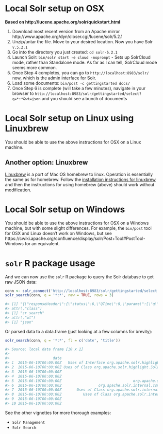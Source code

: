 <!--
%\VignetteEngine{knitr::knitr}
%\VignetteIndexEntry{Local Solr setup}
%\VignetteEncoding{UTF-8}
-->

Local Solr setup on OSX
======

__Based on http://lucene.apache.org/solr/quickstart.html__

1. Download most recent version from an Apache mirror http://www.apache.org/dyn/closer.cgi/lucene/solr/5.2.1
2. Unzip/untar the file. Move to your desired location. Now you have Solr `v.5.2.1`
3. Go into the directory you just created: `cd solr-5.2.1`
4. Launch Solr: `bin/solr start -e cloud -noprompt` - Sets up SolrCloud mode, rather
than Standalone mode. As far as I can tell, SolrCloud mode seems more common.
5. Once Step 4 completes, you can go to `http://localhost:8983/solr/` now, which is
the admin interface for Solr.
6. Load some documents: `bin/post -c gettingstarted docs/`
7. Once Step 6 is complete (will take a few minutes), navigate in your browser to `http://localhost:8983/solr/gettingstarted/select?q=*:*&wt=json` and you should see a
bunch of documents

Local Solr setup on Linux using Linuxbrew
======

You should be able to use the above instructions for OSX on a Linux machine.

## Another option: Linuxbrew

[Linuxbrew](http://brew.sh/linuxbrew/) is a port of Mac OS homebrew to linux.  Operation is essentially the same as for homebrew.  Follow the [installation instructions for linuxbrew](http://brew.sh/linuxbrew/#installation) and then the instructions for using homebrew (above) should work without modification.

Local Solr setup on Windows
======

You should be able to use the above instructions for OSX on a Windows machine, but with some slight differences. For example, the `bin/post` tool for OSX and Linux doesn't work on Windows, but see https://cwiki.apache.org/confluence/display/solr/Post+Tool#PostTool-Windows for an equivalent.

`solr` R package usage
========
And we can now use the `solr` R package to query the Solr database to get raw JSON data:

```r
conn <- solr_connect('http://localhost:8983/solr/gettingstarted/select')
solr_search(conn, q = '*:*', raw = TRUE, rows = 3)

#> [1] "{\"responseHeader\":{\"status\":0,\"QTime\":8,\"params\":{\"q\":\"*:*\",\"rows\":\"3\",\"wt\":\"json\"}},\"response\":{\"numFound\":3577,\"start\":0,\"maxScore\":1.0,\"docs\":[{\"id\":\"/Users/sacmac/solr-5.2.1/docs/solr-core/org/apache/solr/highlight/class-use/SolrFragmenter.html\",\"stream_size\":[9016],\"date\":[\"2015-06-10T00:00:00Z\"],\"x_parsed_by\":[\"org.apache.tika.parser.DefaultParser\",\"org.apache.tika.parser.html.HtmlParser\"],\"stream_content_type\":[\"text/html\"],\"dc_title\":[\"Uses of Interface org.apache.solr.highlight.SolrFragmenter (Solr 5.2.1 API)\"],\"content_encoding\":[\"UTF-8\"],\"resourcename\":[\"/Users/sacmac/solr-5.2.1/docs/solr-core/org/apache/solr/highlight/class-use/SolrFragmenter.html\"],\"title\":[\"Uses of Interface org.apache.solr.highlight.SolrFragmenter (Solr 5.2.1 API)\"],\"content_type\":[\"text/html\"],\"_version_\":1507965023127863296},{\"id\":\"/Users/sacmac/solr-5.2.1/docs/solr-core/org/apache/solr/highlight/class-use/SolrFragmentsBuilder.html\",\"stream_size\":[10336],\"date\":[\"2015-06-10T00:00:00Z\"],\"x_parsed_by\":[\"org.apache.tika.parser.DefaultParser\",\"org.apache.tika.parser.html.HtmlParser\"],\"stream_content_type\":[\"text/html\"],\"dc_title\":[\"Uses of Class org.apache.solr.highlight.SolrFragmentsBuilder (Solr 5.2.1 API)\"],\"content_encoding\":[\"UTF-8\"],\"resourcename\":[\"/Users/sacmac/solr-5.2.1/docs/solr-core/org/apache/solr/highlight/class-use/SolrFragmentsBuilder.html\"],\"title\":[\"Uses of Class org.apache.solr.highlight.SolrFragmentsBuilder (Solr 5.2.1 API)\"],\"content_type\":[\"text/html\"],\"_version_\":1507965023153029120},{\"id\":\"/Users/sacmac/solr-5.2.1/docs/solr-core/org/apache/solr/internal/csv/CSVParser.html\",\"stream_size\":[32427],\"date\":[\"2015-06-10T00:00:00Z\"],\"x_parsed_by\":[\"org.apache.tika.parser.DefaultParser\",\"org.apache.tika.parser.html.HtmlParser\"],\"stream_content_type\":[\"text/html\"],\"dc_title\":[\"CSVParser (Solr 5.2.1 API)\"],\"content_encoding\":[\"UTF-8\"],\"resourcename\":[\"/Users/sacmac/solr-5.2.1/docs/solr-core/org/apache/solr/internal/csv/CSVParser.html\"],\"title\":[\"CSVParser (Solr 5.2.1 API)\"],\"content_type\":[\"text/html\"],\"_version_\":1507965023221186560}]}}\n"
#> attr(,"class")
#> [1] "sr_search"
#> attr(,"wt")
#> [1] "json"
```

Or parsed data to a data.frame (just looking at a few columns for brevity):

```r
solr_search(conn, q = '*:*', fl = c('date', 'title'))

#> Source: local data frame [10 x 2]
#>
#>                    date                                                                         title
#> 1  2015-06-10T00:00:00Z   Uses of Interface org.apache.solr.highlight.SolrFragmenter (Solr 5.2.1 API)
#> 2  2015-06-10T00:00:00Z Uses of Class org.apache.solr.highlight.SolrFragmentsBuilder (Solr 5.2.1 API)
#> 3  2015-06-10T00:00:00Z                                                    CSVParser (Solr 5.2.1 API)
#> 4  2015-06-10T00:00:00Z                                                     CSVUtils (Solr 5.2.1 API)
#> 5  2015-06-10T00:00:00Z                                 org.apache.solr.internal.csv (Solr 5.2.1 API)
#> 6  2015-06-10T00:00:00Z                 org.apache.solr.internal.csv Class Hierarchy (Solr 5.2.1 API)
#> 7  2015-06-10T00:00:00Z       Uses of Class org.apache.solr.internal.csv.CSVStrategy (Solr 5.2.1 API)
#> 8  2015-06-10T00:00:00Z          Uses of Class org.apache.solr.internal.csv.CSVUtils (Solr 5.2.1 API)
#> 9  2015-06-10T00:00:00Z                                                    CSVConfig (Solr 5.2.1 API)
#> 10 2015-06-10T00:00:00Z                                             CSVConfigGuesser (Solr 5.2.1 API)
```

See the other vignettes for more thorough examples:

* `Solr Management`
* `Solr Search`
